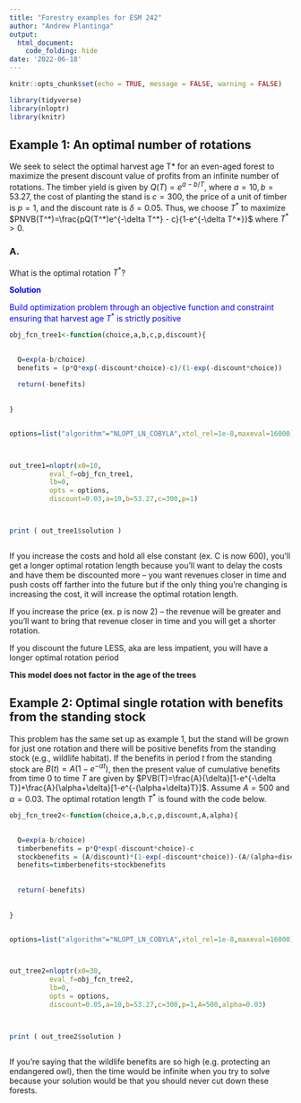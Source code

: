 ```yaml
---
title: "Forestry examples for ESM 242"
author: "Andrew Plantinga"
output: 
  html_document:
    code_folding: hide
date: '2022-06-18'
---
```


```r
knitr::opts_chunk$set(echo = TRUE, message = FALSE, warning = FALSE)
```

```r
library(tidyverse)
library(nloptr)
library(knitr)
```



## Example 1: An optimal number of rotations {.tabset}


We seek to select the optimal harvest age T* for an even-aged forest to maximize the present discount value of profits from an infinite number of rotations.  The timber yield is given by $Q(T)=e^{a-b/T}$, where $a=10, b=53.27$, the cost of planting the stand is $c=300$, the price of a unit of timber is $p=1$, and the discount rate is $\delta=0.05$.  Thus, we choose $T^*$ to maximize $PNVB(T^*)=\frac{pQ(T^*)e^{-\delta T^*} - c}{1-e^{-\delta T^*}}$ where $T^* \gt 0$.


### A. 

What is the optimal rotation $T^*$?

<span style="color: blue;">**Solution**</span>


<span style="color: blue;">Build optimization problem through an objective function and constraint ensuring that harvest age $T^*$ is strictly positive</span>

```r


obj_fcn_tree1<-function(choice,a,b,c,p,discount){
  

  Q=exp(a-b/choice)
  benefits = (p*Q*exp(-discount*choice)-c)/(1-exp(-discount*choice))
  
  return(-benefits)
  
  
}


options=list("algorithm"="NLOPT_LN_COBYLA",xtol_rel=1e-8,maxeval=16000)



out_tree1=nloptr(x0=10,
          eval_f=obj_fcn_tree1,
          lb=0,
          opts = options,
          discount=0.03,a=10,b=53.27,c=300,p=1)



print ( out_tree1$solution )



```

If you increase the costs and hold all else constant (ex. C is now 600), you'll get a longer optimal rotation length because you'll want to delay the costs and have them be discounted more -- you want revenues closer in time and push costs off farther into the future but if the only thing you're changing is increasing the cost, it will increase the optimal rotation length.

If you increase the price (ex. p is now 2) -- the revenue will be greater and you'll want to bring that revenue closer in time and you will get a shorter rotation. 


If you discount the future LESS, aka are less impatient, you will have a longer optimal rotation period

**This model does not factor in the age of the trees**


## Example 2: Optimal single rotation with benefits from the standing stock

This problem has the same set up as example 1, but the stand will be grown for just one rotation and there will be positive benefits from the standing stock (e.g., wildlife habitat).  If the benefits in period $t$ from the standing stock are $B(t)=A(1-e^{-\alpha t})$, then the present value of cumulative benefits from time 0 to time $T$ are given by $PVB(T)=\frac{A}{\delta}[1-e^{-\delta T}]+\frac{A}{\alpha+\delta}[1-e^{-(\alpha+\delta)T}]$.  Assume $A=500$ and $\alpha=0.03$. The optimal rotation length $T^*$ is found with the code below.

```r


obj_fcn_tree2<-function(choice,a,b,c,p,discount,A,alpha){
  

  Q=exp(a-b/choice)
  timberbenefits = p*Q*exp(-discount*choice)-c
  stockbenefits = (A/discount)*(1-exp(-discount*choice))-(A/(alpha+discount))*(1-exp(-(alpha+discount)*choice))
  benefits=timberbenefits+stockbenefits  
    
    
  return(-benefits)
  
  
}


options=list("algorithm"="NLOPT_LN_COBYLA",xtol_rel=1e-8,maxeval=16000)



out_tree2=nloptr(x0=30,
          eval_f=obj_fcn_tree2,
          lb=0,
          opts = options,
          discount=0.05,a=10,b=53.27,c=300,p=1,A=500,alpha=0.03)



print ( out_tree2$solution )



```

If you're saying that the wildlife benefits are so high (e.g. protecting an endangered owl), then the time would be infinite when you try to solve because your solution would be that you should never cut down these forests.
